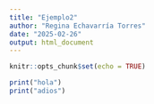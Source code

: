 ```yaml
---
title: "Ejemplo2"
author: "Regina Echavarría Torres"
date: "2025-02-26"
output: html_document
---
```


```r
knitr::opts_chunk$set(echo = TRUE)

print("hola")
print("adios")

```


